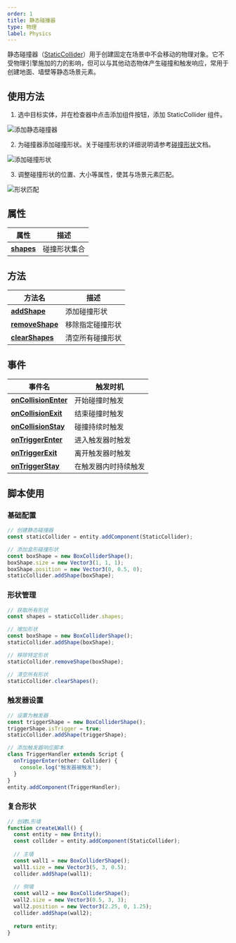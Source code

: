 ```yaml
---
order: 1
title: 静态碰撞器
type: 物理
label: Physics
---
```


静态碰撞器（[StaticCollider](/apis/core/#StaticCollider)）用于创建固定在场景中不会移动的物理对象。它不受物理引擎施加的力的影响，但可以与其他动态物体产生碰撞和触发响应，常用于创建地面、墙壁等静态场景元素。

## 使用方法

1. 选中目标实体，并在检查器中点击添加组件按钮，添加 StaticCollider 组件。

![添加静态碰撞器](https://mdn.alipayobjects.com/huamei_3zduhr/afts/img/A*g5RMQJwnSZsAAAAAAAAAAAAAesJ_AQ/original)


2. 为碰撞器添加碰撞形状。关于碰撞形状的详细说明请参考[碰撞形状](/docs/physics/collider/colliderShape)文档。
  
![添加碰撞形状](https://mdn.alipayobjects.com/huamei_3zduhr/afts/img/A*UcaRSb0nahcAAAAAAAAAAAAAesJ_AQ/original)

3. 调整碰撞形状的位置、大小等属性，使其与场景元素匹配。

![形状匹配](https://mdn.alipayobjects.com/huamei_3zduhr/afts/img/A*g5RMQJwnSZsAAAAAAAAAAAAAesJ_AQ/original)

## 属性

| 属性                                      | 描述         |
| ----------------------------------------- | ------------ |
| [**shapes**](/apis/core/#Collider-shapes) | 碰撞形状集合 |

## 方法

| 方法名                                              | 描述             |
| --------------------------------------------------- | ---------------- |
| [**addShape**](/apis/core/#Collider-addShape)       | 添加碰撞形状     |
| [**removeShape**](/apis/core/#Collider-removeShape) | 移除指定碰撞形状 |
| [**clearShapes**](/apis/core/#Collider-clearShapes) | 清空所有碰撞形状 |

## 事件

| 事件名                                                      | 触发时机             |
| ----------------------------------------------------------- | -------------------- |
| [**onCollisionEnter**](/apis/core/#Script-onCollisionEnter) | 开始碰撞时触发       |
| [**onCollisionExit**](/apis/core/#Script-onCollisionExit)   | 结束碰撞时触发       |
| [**onCollisionStay**](/apis/core/#Script-onCollisionStay)   | 碰撞持续时触发       |
| [**onTriggerEnter**](/apis/core/#Script-onTriggerEnter)     | 进入触发器时触发     |
| [**onTriggerExit**](/apis/core/#Script-onTriggerExit)       | 离开触发器时触发     |
| [**onTriggerStay**](/apis/core/#Script-onTriggerStay)       | 在触发器内时持续触发 |


## 脚本使用

### 基础配置

```typescript
// 创建静态碰撞器
const staticCollider = entity.addComponent(StaticCollider);

// 添加盒形碰撞形状
const boxShape = new BoxColliderShape();
boxShape.size = new Vector3(1, 1, 1);
boxShape.position = new Vector3(0, 0.5, 0);
staticCollider.addShape(boxShape);
```

### 形状管理

```typescript
// 获取所有形状
const shapes = staticCollider.shapes;

// 增加形状
const boxShape = new BoxColliderShape();
staticCollider.addShape(boxShape);

// 移除特定形状
staticCollider.removeShape(boxShape);

// 清空所有形状
staticCollider.clearShapes();
```


### 触发器设置

```typescript
// 设置为触发器
const triggerShape = new BoxColliderShape();
triggerShape.isTrigger = true;
staticCollider.addShape(triggerShape);

// 添加触发器响应脚本
class TriggerHandler extends Script {
  onTriggerEnter(other: Collider) {
    console.log("触发器被触发");
  }
}
entity.addComponent(TriggerHandler);
```

### 复合形状

```typescript
// 创建L形墙
function createLWall() {
  const entity = new Entity();
  const collider = entity.addComponent(StaticCollider);
  
  // 主墙
  const wall1 = new BoxColliderShape();
  wall1.size = new Vector3(5, 3, 0.5);
  collider.addShape(wall1);
  
  // 侧墙
  const wall2 = new BoxColliderShape();
  wall2.size = new Vector3(0.5, 3, 3);
  wall2.position = new Vector3(2.25, 0, 1.25);
  collider.addShape(wall2);
  
  return entity;
}
```
